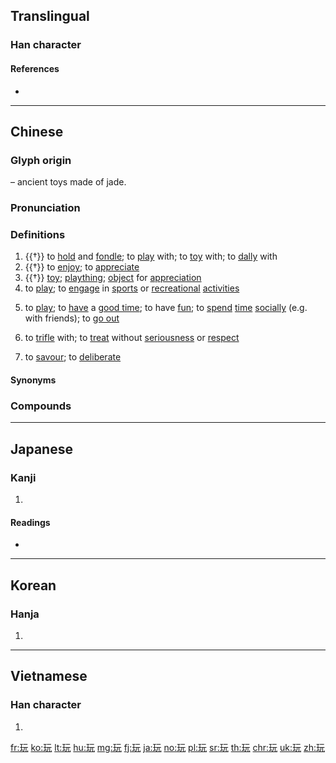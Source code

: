 ==Translingual==

===Han character===
{{Han char|rn=96|rad=玉|as=04|sn=8|four=11111|canj=MGMMU|ids=⿰[[王|⺩]][[元]]}}

====References====
* {{Han ref|kx=0728.150|dkj=20872|dj=1140.140|hdz=21103.040|uh=73A9|ud=29609|bh=AAB1|bd=43697}}

----

==Chinese==
{{zh-forms|alt=反-Cantonese; faan2,𠆩-Cantonese; faan2}}

===Glyph origin===
{{Han etym}}
{{Han compound|玉|元|c1=s|c2=p|ls=psc|t1=jade}} – ancient toys made of jade.

===Pronunciation===
{{zh-pron
|m=wán,er=y
|c=waan4-2,waan4,wun6,faan2
|h=pfs=ngòan/ngóan
|md=nguàng/nguâng
|md_note=nguàng - literary (“to play”) (colloquial equivalent is {{zh-l|*客佻}}); nguâng - literary (“to tease; to enjoy; toy”)
|mn=goán
|w=3hhoe
|ma=y
|mc=y
|oc=y
|cat=v,n
}}

===Definitions===
{{zh-hanzi}}

# {{†}} to [[hold]] and [[fondle]]; to [[play]] with; to [[toy]] with; to [[dally]] with
# {{†}} to [[enjoy]]; to [[appreciate]]
# {{†}} [[toy]]; [[plaything]]; [[object]] for [[appreciation]]
# to [[play]]; to [[engage]] in [[sports]] or [[recreational]] [[activities]]
#: {{zh-x|玩 遊戲|to '''play''' games|C}}
# to [[play]]; to [[have]] a [[good time]]; to have [[fun]]; to [[spend]] [[time]] [[socially]] (e.g. with friends); to [[go out]]
#: {{zh-x|同 朋友 玩|to '''play''' with friends|C}}
#: {{zh-x|去 北京 玩|to travel to Beijing (for a visit)|C}}
# to [[trifle]] with; to [[treat]] without [[seriousness]] or [[respect]]
#: {{zh-x|佢 只係 玩 緊 你，唔好 理 佢。|He's just '''teas'''ing you; ignore him.|C}}
# to [[savour]]; to [[deliberate]]

====Synonyms====
{{zh-dial|玩}}

===Compounds===
{{zh-der|玩兒鬧|不是玩的|古玩|吃喝玩樂|填充玩具|大玩偶|好玩|家用電玩|寶玩|小玩藝兒|怠玩|愛玩|打電玩|把玩|披玩|探異玩奇|撫玩|擁兵玩寇|日久玩生|模型玩具|混吃混玩|清玩|游山玩水|熟讀玩味|狎玩|玩不得的|玩不轉|玩世|玩世不恭|玩世不羈|玩人喪德|玩伴|玩偶|玩兒命|玩兒完|玩具|玩味|玩命|玩好|玩家|玩帥|玩弄|玩得轉|玩忽|玩意兒|玩愒|玩把戲|玩日愒歲|玩樂|玩歲愒日|玩法|玩火|玩火自焚|玩物|玩物喪志|玩票|玩笑|玩笑旦|玩習|玩耍|玩花招|玩花頭|玩藝兒|玩賞|玩陰的|珍玩|白玩兒|童玩|細玩|耽玩|聲控玩具|褻玩|說著玩兒|貪玩|賞玩|遊山玩水|遊玩|開玩笑|雅玩|電動玩具|電玩|電玩軟體|鬧著玩兒}}

{{zh-cat|Beginning}}

----

==Japanese==

===Kanji===
{{ja-kanji|grade=c|rs=玉04}}

# {{defn|lang=ja|sort=玉04}}

====Readings====
* {{ja-readings|on=[[がん]] (gan)|kun=[[もてあそぶ]] (moteasobu)}}

----

==Korean==

===Hanja===
{{ko-hanja|hangeul=완|eumhun=|rv=wan|mr=wan|y=wan}}

# {{defn|lang=ko|sort=玉04}}

----

==Vietnamese==

===Han character===
{{vi-hantu|[[ngoạn]]|rs=玉04}}

# {{defn|lang=vi|sort=玉04}}

[[fr:玩]]
[[ko:玩]]
[[lt:玩]]
[[hu:玩]]
[[mg:玩]]
[[fj:玩]]
[[ja:玩]]
[[no:玩]]
[[pl:玩]]
[[sr:玩]]
[[th:玩]]
[[chr:玩]]
[[uk:玩]]
[[zh:玩]]